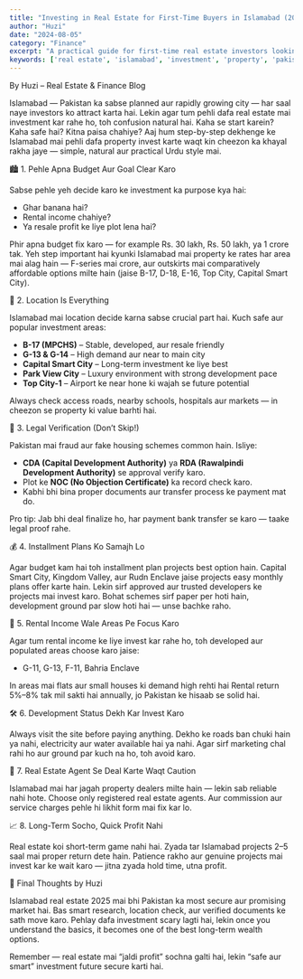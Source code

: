 ```yaml
---
title: "Investing in Real Estate for First-Time Buyers in Islamabad (2025 Guide)"
author: "Huzi"
date: "2024-08-05"
category: "Finance"
excerpt: "A practical guide for first-time real estate investors looking to buy property in Islamabad in 2025, covering budget, location, legal checks, and more."
keywords: ['real estate', 'islamabad', 'investment', 'property', 'pakistan', 'first-time buyer']
---
```


By Huzi – Real Estate & Finance Blog

Islamabad — Pakistan ka sabse planned aur rapidly growing city — har saal naye investors ko attract karta hai. Lekin agar tum pehli dafa real estate mai investment kar rahe ho, toh confusion natural hai. Kaha se start karein? Kaha safe hai? Kitna paisa chahiye? Aaj hum step-by-step dekhenge ke Islamabad mai pehli dafa property invest karte waqt kin cheezon ka khayal rakha jaye — simple, natural aur practical Urdu style mai.

🏙️ 1. Pehle Apna Budget Aur Goal Clear Karo

Sabse pehle yeh decide karo ke investment ka purpose kya hai:

- Ghar banana hai?
- Rental income chahiye?
- Ya resale profit ke liye plot lena hai?

Phir apna budget fix karo — for example Rs. 30 lakh, Rs. 50 lakh, ya 1 crore tak.
Yeh step important hai kyunki Islamabad mai property ke rates har area mai alag hain — F-series mai crore, aur outskirts mai comparatively affordable options milte hain (jaise B-17, D-18, E-16, Top City, Capital Smart City).

🧭 2. Location Is Everything

Islamabad mai location decide karna sabse crucial part hai.
Kuch safe aur popular investment areas:

- **B-17 (MPCHS)** – Stable, developed, aur resale friendly
- **G-13 & G-14** – High demand aur near to main city
- **Capital Smart City** – Long-term investment ke liye best
- **Park View City** – Luxury environment with strong development pace
- **Top City-1** – Airport ke near hone ki wajah se future potential

Always check access roads, nearby schools, hospitals aur markets — in cheezon se property ki value barhti hai.

📜 3. Legal Verification (Don’t Skip!)

Pakistan mai fraud aur fake housing schemes common hain.
Isliye:

- **CDA (Capital Development Authority)** ya **RDA (Rawalpindi Development Authority)** se approval verify karo.
- Plot ke **NOC (No Objection Certificate)** ka record check karo.
- Kabhi bhi bina proper documents aur transfer process ke payment mat do.

Pro tip: Jab bhi deal finalize ho, har payment bank transfer se karo — taake legal proof rahe.

💰 4. Installment Plans Ko Samajh Lo

Agar budget kam hai toh installment plan projects best option hain.
Capital Smart City, Kingdom Valley, aur Rudn Enclave jaise projects easy monthly plans offer karte hain.
Lekin sirf approved aur trusted developers ke projects mai invest karo.
Bohat schemes sirf paper per hoti hain, development ground par slow hoti hai — unse bachke raho.

🏡 5. Rental Income Wale Areas Pe Focus Karo

Agar tum rental income ke liye invest kar rahe ho, toh developed aur populated areas choose karo jaise:

- G-11, G-13, F-11, Bahria Enclave

In areas mai flats aur small houses ki demand high rehti hai
Rental return 5%–8% tak mil sakti hai annually, jo Pakistan ke hisaab se solid hai.

🛠️ 6. Development Status Dekh Kar Invest Karo

Always visit the site before paying anything.
Dekho ke roads ban chuki hain ya nahi, electricity aur water available hai ya nahi.
Agar sirf marketing chal rahi ho aur ground par kuch na ho, toh avoid karo.

🧾 7. Real Estate Agent Se Deal Karte Waqt Caution

Islamabad mai har jagah property dealers milte hain — lekin sab reliable nahi hote.
Choose only registered real estate agents.
Aur commission aur service charges pehle hi likhit form mai fix kar lo.

📈 8. Long-Term Socho, Quick Profit Nahi

Real estate koi short-term game nahi hai.
Zyada tar Islamabad projects 2–5 saal mai proper return dete hain.
Patience rakho aur genuine projects mai invest kar ke wait karo — jitna zyada hold time, utna profit.

🧠 Final Thoughts by Huzi

Islamabad real estate 2025 mai bhi Pakistan ka most secure aur promising market hai.
Bas smart research, location check, aur verified documents ke sath move karo.
Pehlay dafa investment scary lagti hai, lekin once you understand the basics, it becomes one of the best long-term wealth options.

Remember — real estate mai “jaldi profit” sochna galti hai, lekin “safe aur smart” investment future secure karti hai.
